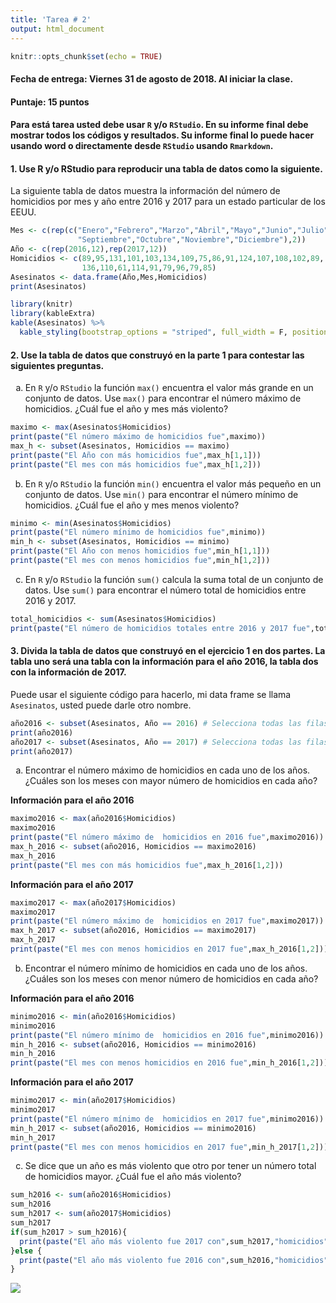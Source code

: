 ```yaml
---
title: 'Tarea # 2'
output: html_document
---
```


```r
knitr::opts_chunk$set(echo = TRUE)
```

#### **Fecha de entrega:** Viernes 31 de agosto de 2018. Al iniciar la clase. 

#### **Puntaje:** 15 puntos 

#### Para está tarea usted debe usar `R` y/o `RStudio`. En su informe final debe mostrar todos los códigos y resultados. Su informe final lo puede hacer usando word o directamente desde `RStudio` usando `Rmarkdown`.

#### 1. Use R y/o RStudio para reproducir una tabla de datos como la siguiente.

La siguiente tabla de datos muestra la información del número de homicidios por mes y año entre 2016 y 2017 para un estado particular de los EEUU.

```r
Mes <- c(rep(c("Enero","Febrero","Marzo","Abril","Mayo","Junio","Julio","Agosto",
               "Septiembre","Octubre","Noviembre","Diciembre"),2))
Año <- c(rep(2016,12),rep(2017,12))
Homicidios <- c(89,95,131,101,103,134,109,75,86,91,124,107,108,102,89,
                136,110,61,114,91,79,96,79,85)
Asesinatos <- data.frame(Año,Mes,Homicidios)
print(Asesinatos)
```



```r
library(knitr)
library(kableExtra)
kable(Asesinatos) %>%
  kable_styling(bootstrap_options = "striped", full_width = F, position = "left")
```
#### 2. Use la tabla de datos que construyó en la parte 1 para contestar las siguientes preguntas.

a)  En `R` y/o `RStudio` la función `max()` encuentra el valor más grande en un conjunto de datos. Use `max()` para encontrar  el número máximo de homicidios. ¿Cuál fue el año y mes más violento?

```r
maximo <- max(Asesinatos$Homicidios)
print(paste("El número máximo de homicidios fue",maximo))
max_h <- subset(Asesinatos, Homicidios == maximo)
print(paste("El Año con más homicidios fue",max_h[1,1]))
print(paste("El mes con más homicidios fue",max_h[1,2]))
```

b)  En `R` y/o `RStudio` la función `min()` encuentra el valor más pequeño en un conjunto de datos. Use `min()` para encontrar  el número mínimo de homicidios. ¿Cuál fue el año y mes menos violento?

```r
minimo <- min(Asesinatos$Homicidios)
print(paste("El número mínimo de homicidios fue",minimo))
min_h <- subset(Asesinatos, Homicidios == minimo)
print(paste("El Año con menos homicidios fue",min_h[1,1]))
print(paste("El mes con menos homicidios fue",min_h[1,2]))
```

c)  En `R` y/o `RStudio` la función `sum()` calcula la suma total de un conjunto de datos. Use `sum()` para encontrar  el número total  de homicidios entre 2016 y 2017. 

```r
total_homicidios <- sum(Asesinatos$Homicidios)
print(paste("El número de homicidios totales entre 2016 y 2017 fue",total_homicidios))
```

#### 3. Divida la tabla de datos que construyó en el **ejercicio 1** en dos partes. La tabla uno será una tabla con la información para el año 2016, la tabla  dos con la información de 2017.

Puede usar el siguiente código para hacerlo, mi data frame se llama `Asesinatos`, usted puede darle otro nombre.

```r
año2016 <- subset(Asesinatos, Año == 2016) # Selecciona todas las filas que cumplen la condición Año=2016
print(año2016)
año2017 <- subset(Asesinatos, Año == 2017) # Selecciona todas las filas que cumplen la condición Año=2017
print(año2017)
```

a)  Encontrar  el número máximo de homicidios en cada uno de los años. ¿Cuáles son los meses con mayor número de homicidios en cada año?

**Información para el año 2016**

```r
maximo2016 <- max(año2016$Homicidios)
maximo2016
print(paste("El número máximo de  homicidios en 2016 fue",maximo2016))
max_h_2016 <- subset(año2016, Homicidios == maximo2016)
max_h_2016
print(paste("El mes con más homicidios fue",max_h_2016[1,2]))
```

**Información para el año 2017**

```r
maximo2017 <- max(año2017$Homicidios)
maximo2017
print(paste("El número máximo de  homicidios en 2017 fue",maximo2017))
max_h_2017 <- subset(año2016, Homicidios == maximo2017)
max_h_2017
print(paste("El mes con menos homicidios en 2017 fue",max_h_2016[1,2]))
```

b)  Encontrar  el número mínimo de homicidios en cada uno de los años. ¿Cuáles son los meses con menor número de homicidios en cada año?

**Información para el año 2016**

```r
minimo2016 <- min(año2016$Homicidios)
minimo2016
print(paste("El número mínimo de  homicidios en 2016 fue",minimo2016))
min_h_2016 <- subset(año2016, Homicidios == minimo2016)
min_h_2016
print(paste("El mes con menos homicidios en 2016 fue",min_h_2016[1,2]))
```

**Información para el año 2017**

```r
minimo2017 <- min(año2017$Homicidios)
minimo2017
print(paste("El número mínimo de  homicidios en 2017 fue",minimo2016))
min_h_2017 <- subset(año2016, Homicidios == minimo2016)
min_h_2017
print(paste("El mes con menos homicidios en 2017 fue",min_h_2017[1,2]))
```

c)  Se dice que un año es más violento que otro por tener un número total de homicidios mayor. ¿Cuál fue el año más violento?

```r
sum_h2016 <- sum(año2016$Homicidios)
sum_h2016
sum_h2017 <- sum(año2017$Homicidios)
sum_h2017
if(sum_h2017 > sum_h2016){
  print(paste("El año más violento fue 2017 con",sum_h2017,"homicidios"))
}else {
  print(paste("El año más violento fue 2016 con",sum_h2016,"homicidios"))
}
```



![](blanco.png)

